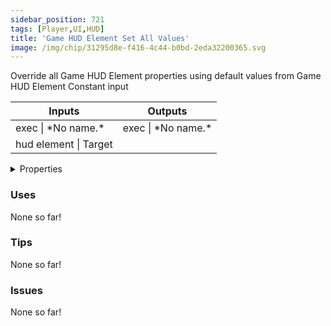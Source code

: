 ```yaml
---
sidebar_position: 721
tags: [Player,UI,HUD]
title: 'Game HUD Element Set All Values'
image: /img/chip/31295d8e-f416-4c44-b0bd-2eda32200365.svg
---
```


Override all Game HUD Element properties using default values from Game HUD Element Constant input



<IChip uuid="31295d8e-f416-4c44-b0bd-2eda32200365"/>

<table><thead><tr><th>Inputs</th><th>Outputs</th></tr></thead><tbody><tr><td>exec | *No name.*</td><td>exec | *No name.*</td></tr><tr><td>hud element | Target</td><td /></tr></tbody></table>

<details>
  <summary>Properties</summary>
  <div>
    <div>
    <table>
      <tbody>
        <tr>
          <td>Is beta required?</td>
          <td>No</td>
        </tr>
        <tr>
          <td>Is chip a trolling risk?</td>
          <td>No</td>
        </tr>
        <tr>
          <td>Is chip a role assignment risk?</td>
          <td>No</td>
        </tr>
        <tr>
          <td>Chip UUID</td>
          <td>31295d8e-f416-4c44-b0bd-2eda32200365</td>
        </tr>
        <tr>
          <td>Room availability</td>
          <td>Available everywhere</td>
        </tr>
      </tbody>
    </table>
    </div>
  </div>
</details>

### Uses

None so far!

### Tips

None so far!

### Issues

None so far!